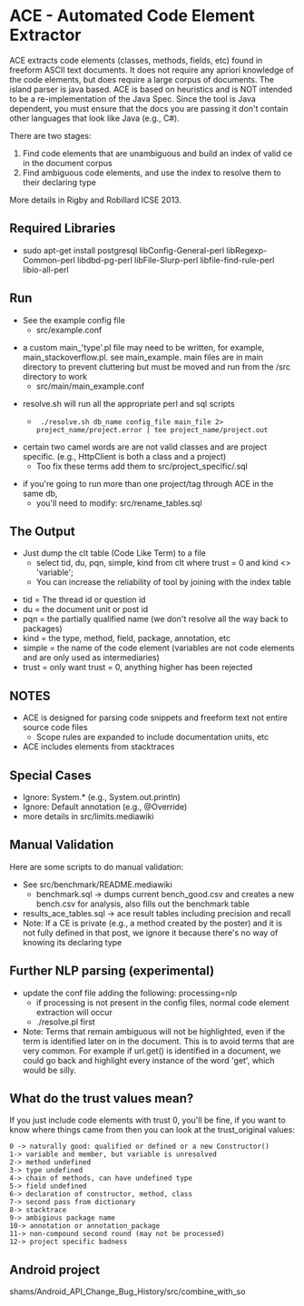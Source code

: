 =ACE - Automated Code Element Extractor=

ACE extracts code elements (classes, methods, fields, etc) found in freeform ASCII text documents. It does not require any apriori knowledge of the code elements, but does require a large corpus of documents. The island parser is java based. ACE is based on heuristics and is NOT intended to be a re-implementation of the Java Spec. Since the tool is Java dependent, you must ensure that the docs you are passing it don't contain other languages that look like Java (e.g., C#).
 
There are two stages:
# Find code elements that are unambiguous and build an index of valid ce in the document corpus
# Find ambiguous code elements, and use the index to resolve them to their declaring type

More details in Rigby and Robillard ICSE 2013.

==Required Libraries==

* sudo apt-get install postgresql libConfig-General-perl libRegexp-Common-perl libdbd-pg-perl libFile-Slurp-perl libfile-find-rule-perl libio-all-perl

==Run==

* See the example config file
** src/example.conf

*a custom main_'type'.pl file may need to be written, for example, main_stackoverflow.pl. see main_example. main files are in main directory to prevent cluttering but must be moved and run from the /src directory to work
**src/main/main_example.conf

* resolve.sh will run all the appropriate perl and sql scripts 
** <pre> ./resolve.sh db_name config_file main_file 2> project_name/project.error | tee project_name/project.out </pre>


* certain two camel words are are not valid classes and are project specific. (e.g., HttpClient is both a class and a project)
** Too fix these terms add them to src/project_specific/<project_name>.sql 

* if you're going to run more than one project/tag through ACE in the same db,
** you'll need to modify: src/rename_tables.sql 



==The Output==
*Just dump the clt table (Code Like Term) to a file
** select tid, du, pqn, simple, kind from clt where trust = 0 and kind <> 'variable';
** You can increase the reliability of tool by joining with the index table 

* tid = The thread id or question id
* du = the document unit or post id
* pqn = the partially qualified name (we don't resolve all the way back to packages)
* kind = the type, method, field, package, annotation, etc
* simple = the name of the code element (variables are not code elements and are only used as intermediaries)
* trust = only want trust = 0, anything higher has been rejected


==NOTES==

* ACE is designed for parsing code snippets and freeform text not entire source code files
** Scope rules are expanded to include documentation units, etc
* ACE includes elements from stacktraces

== Special Cases ==
* Ignore: System.* (e.g., System.out.println)
* Ignore: Default annotation (e.g., @Override)
* more details in src/limits.mediawiki

== Manual Validation ==

Here are some scripts to do manual validation:
* See src/benchmark/README.mediawiki
** benchmark.sql -> dumps current bench_good.csv and creates a new bench.csv for analysis, also fills out the benchmark table
* results_ace_tables.sql -> ace result tables including precision and recall
*Note: If a CE is private (e.g., a method created by the poster) and it is not fully defined in that post, we ignore it because there's no way of knowing its declaring type

== Further NLP parsing (experimental) ==

*update the conf file adding the following: processing=nlp
**if processing is not present in the config files, normal code element extraction will occur
** ./resolve.pl <config file> first 
*Note: Terms that remain ambiguous will not be highlighted, even if the term is identified later on in the document. This is to avoid terms that are very common. For example if url.get() is identified in a document, we could go back and highlight every instance of the word 'get', which would be silly. 

==What do the trust values mean?==

If you just include code elements with trust 0, you'll be fine, if you want to know where things came from then you can look at the trust_original values:

<pre>
0 -> naturally good: qualified or defined or a new Constructor()
1-> variable and member, but variable is unresolved
2-> method undefined
3-> type undefined
4-> chain of methods, can have undefined type 
5-> field undefined
6-> declaration of constructor, method, class
7-> second pass from dictionary
8-> stacktrace
9-> ambigious package name
10-> annotation or annotation_package
11-> non-compound second round (may not be processed)
12-> project specific badness
</pre>

==Android project==
shams/Android_API_Change_Bug_History/src/combine_with_so
